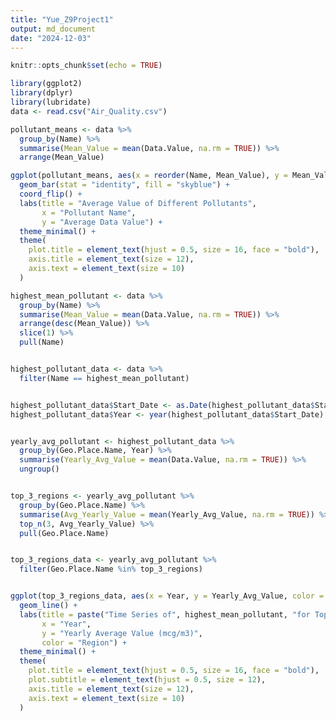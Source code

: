 ```yaml
---
title: "Yue_Z9Project1"
output: md_document
date: "2024-12-03"
---
```


```r
knitr::opts_chunk$set(echo = TRUE)

```

```r
library(ggplot2)
library(dplyr)
library(lubridate)
data <- read.csv("Air_Quality.csv")

pollutant_means <- data %>%
  group_by(Name) %>%
  summarise(Mean_Value = mean(Data.Value, na.rm = TRUE)) %>%
  arrange(Mean_Value)

ggplot(pollutant_means, aes(x = reorder(Name, Mean_Value), y = Mean_Value)) +
  geom_bar(stat = "identity", fill = "skyblue") +
  coord_flip() + 
  labs(title = "Average Value of Different Pollutants",
       x = "Pollutant Name",
       y = "Average Data Value") +
  theme_minimal() +
  theme(
    plot.title = element_text(hjust = 0.5, size = 16, face = "bold"),
    axis.title = element_text(size = 12),
    axis.text = element_text(size = 10)
  )

highest_mean_pollutant <- data %>%
  group_by(Name) %>%
  summarise(Mean_Value = mean(Data.Value, na.rm = TRUE)) %>%
  arrange(desc(Mean_Value)) %>%
  slice(1) %>%
  pull(Name)


highest_pollutant_data <- data %>%
  filter(Name == highest_mean_pollutant)


highest_pollutant_data$Start_Date <- as.Date(highest_pollutant_data$Start_Date, format = "%m/%d/%Y")
highest_pollutant_data$Year <- year(highest_pollutant_data$Start_Date)


yearly_avg_pollutant <- highest_pollutant_data %>%
  group_by(Geo.Place.Name, Year) %>%
  summarise(Yearly_Avg_Value = mean(Data.Value, na.rm = TRUE)) %>%
  ungroup()


top_3_regions <- yearly_avg_pollutant %>%
  group_by(Geo.Place.Name) %>%
  summarise(Avg_Yearly_Value = mean(Yearly_Avg_Value, na.rm = TRUE)) %>%
  top_n(3, Avg_Yearly_Value) %>%
  pull(Geo.Place.Name)


top_3_regions_data <- yearly_avg_pollutant %>%
  filter(Geo.Place.Name %in% top_3_regions)


ggplot(top_3_regions_data, aes(x = Year, y = Yearly_Avg_Value, color = Geo.Place.Name, group = Geo.Place.Name)) +
  geom_line() +
  labs(title = paste("Time Series of", highest_mean_pollutant, "for Top 3 Regions by Yearly Average"),
       x = "Year",
       y = "Yearly Average Value (mcg/m3)",
       color = "Region") +
  theme_minimal() +
  theme(
    plot.title = element_text(hjust = 0.5, size = 16, face = "bold"),
    plot.subtitle = element_text(hjust = 0.5, size = 12),
    axis.title = element_text(size = 12),
    axis.text = element_text(size = 10)
  )

```
